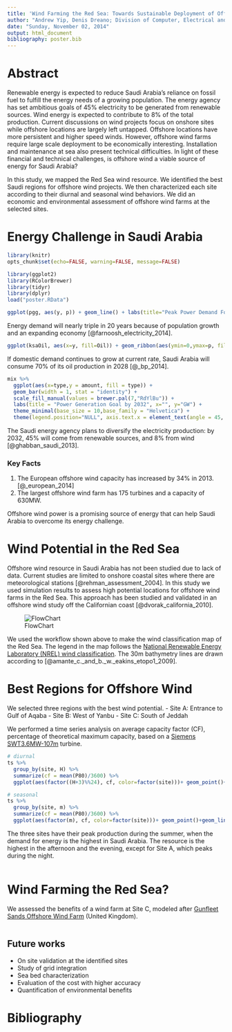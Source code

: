 ```yaml
---
title: 'Wind Farming the Red Sea: Towards Sustainable Deployment of Offshore Wind Turbines for Saudi Arabia'
author: "Andrew Yip, Denis Dreano; Division of Computer, Electrical and Mathematical Science & Engineering, King Abdullah University of Science and Technology"
date: "Sunday, November 02, 2014"
output: html_document
bibliography: poster.bib
---
```


# Abstract

Renewable energy is expected to reduce Saudi Arabia’s reliance on fossil fuel to fulfill the energy needs of a growing population. The energy agency has set ambitious goals of 45% electricity to be generated from renewable sources. Wind energy is expected to contribute to 8% of the total production. Current discussions on wind projects focus on onshore sites while offshore locations are largely left untapped. Offshore locations have more persistent and higher speed winds. However, offshore wind farms require large scale deployment to be economically interesting. Installation and maintenance at sea also present technical difficulties. In light of these financial and technical challenges, is offshore wind a viable source of energy for Saudi Arabia?

In this study, we mapped the Red Sea wind resource. We identified the best Saudi regions for offshore wind projects. We then characterized each site according to their diurnal and seasonal wind behaviors. We did an economic and environmental assessment of offshore wind farms at the selected sites.


# Energy Challenge in Saudi Arabia

```r
library(knitr)
opts_chunk$set(echo=FALSE, warning=FALSE, message=FALSE)
```

```r
library(ggplot2)
library(RColorBrewer)
library(tidyr)
library(dplyr)
load("poster.RData")

ggplot(pgg, aes(y, p)) + geom_line() + labs(title="Peak Power Demand Forecast", y="GW", x="Year")+ theme_minimal(base_size = 10, base_family = "Helvetica")
```

Energy demand will nearly triple in 20 years because of population growth and an expanding economy [@farnoosh_electricity_2014].

```r

ggplot(ksaOil, aes(x=y, fill=Oil)) + geom_ribbon(aes(ymin=0,ymax=p, fill="Production")) + geom_ribbon(aes(ymin=0, ymax=c, fill="Consumption")) + theme_minimal(base_size = 10, base_family = "Helvetica") + labs(title="Oil Production vs Consumption", x="Year", y="Million Barrels Daily", color="Oil") + theme(legend.position = "bottom", axis.text.x = element_text(angle = 45, hjust = 1))
```

If domestic demand continues to grow at current rate, Saudi Arabia will consume 70% of its oil production in 2028 [@_bp_2014].

```r
mix %>%
  ggplot(aes(x=type,y = amount, fill = type)) +
  geom_bar(width = 1, stat = "identity") +
  scale_fill_manual(values = brewer.pal(7,"RdYlBu")) +
  labs(title = "Power Generation Goal by 2032", x="", y="GW") +
  theme_minimal(base_size = 10,base_family = "Helvetica") +
  theme(legend.position="NULL", axis.text.x = element_text(angle = 45, hjust = 1))
```

The Saudi energy agency plans to diversify the electricity production: by 2032, 45% will come from renewable sources, and 8% from wind [@ghabban_saudi_2013].

### Key Facts
1. The European offshore wind capacity has increased by 34% in 2013. [@_european_2014]
2. The largest offshore wind farm has 175 turbines and a capacity of 630MW.

Offshore wind power is a promising source of energy that can help Saudi Arabia to overcome its energy challenge.

# Wind Potential in the Red Sea

Offshore wind resource in Saudi Arabia has not been studied due to lack of data. Current studies are limited to onshore coastal sites where there are meteorological stations [@rehman_assessment_2004].
In this study we used simulation results to assess high potential locations for offshore wind farms in the Red Sea. This approach has been studied and validated in an offshore wind study off the Californian coast [@dvorak_california_2010].

![FlowChart](flowchart.png)

We used the workflow shown above to make the wind classification map of the Red Sea. The legend in the map follows the [National Renewable Energy Laboratory (NREL) wind classification](http://rredc.nrel.gov/wind/pubs/atlas/tables/1-1T.html). The 30m bathymetry lines are drawn according to [@amante_c._and_b._w._eakins_etopo1_2009].

# Best Regions for Offshore Wind

We selected three regions with the best wind potential.
- Site A: Entrance to Gulf of Aqaba
- Site B: West of Yanbu
- Site C: South of Jeddah

We performed a time series analysis on average capacity factor (CF), percentage of theoretical maximum capacity, based on a [Siemens SWT3.6MW-107m](http://www.energy.siemens.com/hq/en/renewable-energy/wind-power/platforms/g4-platform/wind-turbine-swt-3-6-107.htm) turbine.

```r
# diurnal
ts %>%
  group_by(site, H) %>%
  summarize(cf = mean(P80)/3600) %>%
  ggplot(aes(factor((H+3)%%24), cf, color=factor(site)))+ geom_point()+geom_line(aes(group=(site))) + labs(title = "Diurnal Variation of Mean CF", x="Hour" , y="mean CF", color="Region") + theme_minimal(base_size = 10, base_family = "Helvetica") + theme(legend.position="bottom")

# seasonal
ts %>%
  group_by(site, m) %>%
  summarize(cf = mean(P80)/3600) %>%
  ggplot(aes(factor(m), cf, color=factor(site)))+ geom_point()+geom_line(aes(group=(site))) + labs(title = "Seasonal Variation of Mean CF", x="Month" , y="mean CF", color="Region") + theme_minimal(base_size = 10, base_family = "Helvetica") + theme(legend.position="bottom")

```

The three sites have their peak production during the summer, when the demand for energy is the highest in Saudi Arabia. The resource is the highest in the afternoon and the evening, except for Site A, which peaks during the night.

```r

```

# Wind Farming the Red Sea?

We assessed the benefits of a wind farm at Site C, modeled after
[Gunfleet Sands Offshore Wind Farm](http://www.gunfleetsands.co.uk/en) (United Kingdom).

```r

```

## Future works

- On site validation at the identified sites
- Study of grid integration
- Sea bed characterization
- Evaluation of the cost with higher accuracy
- Quantification of environmental benefits

# Bibliography
